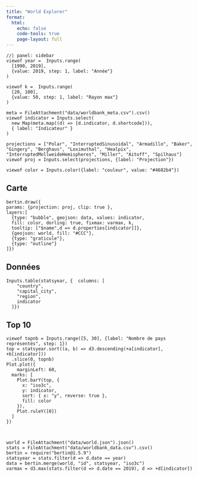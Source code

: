 ```yaml
---
title: "World Explorer"
format:
  html:
    echo: false
    code-tools: true
    page-layout: full
---
```


```ojs
//| panel: sidebar
viewof year =  Inputs.range(
  [1990, 2019], 
  {value: 2019, step: 1, label: "Année"}
)

viewof k =  Inputs.range(
  [20, 100], 
  {value: 50, step: 1, label: "Rayon max"}
)

meta = FileAttachment("data/worldbank_meta.csv").csv()
viewof indicator = Inputs.select(
  new Map(meta.map((d) => [d.indicator, d.shortcode])),
  { label: "Indicateur" }
)

projections = ["Polar", "InterruptedSinusoidal", "Armadillo", "Baker", "Gingery", "Berghaus", "Loximuthal", "Healpix", "InterruptedMollweideHemispheres", "Miller", "Aitoff", "Spilhaus"]
viewof proj = Inputs.select(projections, {label: "Projection"})

viewof color = Inputs.color({label: "couleur", value: "#4682b4"})

```

::: {.panel-tabset .ojs-track-layout}

## Carte
```ojs
bertin.draw({
params: {projection: proj, clip: true }, 
layers:[
  {type: "bubble", geojson: data, values: indicator, 
  fill: color, dorling: true, fixmax: varmax, k, 
  tooltip: ["$name",d => d.properties[indicator]]},
  {geojson: world, fill: "#CCC"},
  {type: "graticule"},  
  {type: "outline"}
]})
```

## Données
```ojs
Inputs.table(statsyear, {  columns: [
    "country",
    "capital_city",
    "region",
    indicator
  ]})
```

## Top 10
```ojs
viewof topnb = Inputs.range([5, 30], {label: "Nombre de pays représentés", step: 1})
top = statsyear.sort((a, b) => d3.descending(+a[indicator], +b[indicator]))
  .slice(0, topnb)
Plot.plot({
	marginLeft: 60,
  marks: [
    Plot.barY(top, {
      x: "iso3c",
      y: indicator,
      sort: { x: "y", reverse: true },
      fill: color
    }),
    Plot.ruleY([0])
  ]
})



```

:::
```ojs
world = FileAttachment("data/world.json").json()
stats = FileAttachment("data/worldbank_data.csv").csv()
bertin = require("bertin@1.5.9")
statsyear = stats.filter(d => d.date == year)
data = bertin.merge(world, "id", statsyear, "iso3c")
varmax = d3.max(stats.filter(d => d.date == 2019), d => +d[indicator])
```